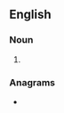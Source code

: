 {{also|Druids}}

==English==

===Noun===
{{head|en|noun plural form}}

# {{plural of|druid|lang=en}}

===Anagrams===
* {{l|en|siddur}}